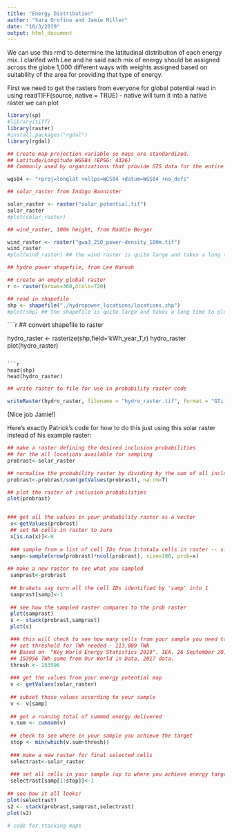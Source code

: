 ```yaml
---
title: "Energy Distribution"
author: "Sara Orofino and Jamie Miller"
date: "10/3/2019"
output: html_document
---
```


We can use this rmd to determine the latitudinal distribution of each energy mix. I clarifed with Lee and he said each mix of energy should be assigned across the globe 1,000 different ways with weights assigned based on suitability of the area for providing that type of energy. 


First we need to get the rasters from everyone for global potential
read in using readTIFF(source, native = TRUE) - native will turn it into a native raster we can plot

```r
library(sp)
#library(tiff)
library(raster)
#install.packages("rgdal")
library(rgdal)
```

```r
## Create map projection variable so maps are standardized.
## Latitude/Longitude WGS84 (EPSG: 4326) 
## Commonly used by organizations that provide GIS data for the entire globe or many countries. CRS used by Google Earth

wgs84 <- "+proj=longlat +ellps=WGS84 +datum=WGS84 +no_defs"
```

```r
## solar_raster from Indigo Bannister

solar_raster <- raster("solar_potential.tif")
solar_raster
#plot(solar_raster)
```

```r
## wind_raster, 100m height, from Maddie Berger

wind_raster <- raster("gwa3_250_power-density_100m.tif")
wind_raster
#plot(wind_raster) ## the wind raster is quite large and takes a long time to plot. It plotted nicely.
```

```r
## hydro power shapefile, from Lee Hannah

## create an empty global raster
r <- raster(nrows=360,ncols=720)

## read in shapefile
shp <- shapefile("./hydropower_locations/locations.shp")
#plot(shp) ## the shapefile is quite large and takes a long time to plot. It plotted nicely and looks as expected.
```

````r
## convert shapefile to raster

hydro_raster <- rasterize(shp,field='kWh_year_1',r)
hydro_raster
plot(hydro_raster)

```

```r
head(shp)
head(hydro_raster)
```



```r
## write raster to file for use in probability raster code

writeRaster(hydro_raster, filename = "hydro_raster.tif", format = "GTiff")


```


(Nice job Jamie!)

Here's exactly Patrick's code for how to do this just using this solar raster instead of his example raster:
```r

## make a raster defining the desired inclusion probabilities 
## for the all locations available for sampling
probrast<-solar_raster

## normalise the probability raster by dividing by the sum of all inclusion weights:
probrast<-probrast/sum(getValues(probrast), na.rm=T)

## plot the raster of inclusion probabilities
plot(probrast)


### get all the values in your probability raster as a vector 
 x<-getValues(probrast)
 ## set NA cells in raster to zero
 x[is.na(x)]<-0
 
 ### sample from a list of cell IDs from 1:totala cells in raster -- size is number in sample, and prob is the probability of selecting any cell (values from probrast)
 samp<-sample(nrow(probrast)*ncol(probrast), size=100, prob=x)
 
## make a new raster to see what you sampled 
 samprast<-probrast
 
 ## brakets say turn all the cell IDs identified by 'samp' into 1
 samprast[samp]<-1 
 
 ## see how the sampled raster compares to the prob raster
 plot(samprast)
 s <- stack(probrast,samprast)
 plot(s)

 ### this will check to see how many cells from your sample you need to make your energy target
 ## set threshold for TWh needed - 113,009 TWh
 ## Based on  "Key World Energy Statistics 2019". IEA. 26 September 2019. Retrieved 27 October 2019.
 ## 153956 TWh some from Our World in Data, 2017 data.
 thresh <- 153596
 
 ### get the values from your energy potential map
 v <- getValues(solar_raster)
 
 ## subset those values according to your sample
 v <- v[samp]
 
 ## get a running total of summed energy delivered
 v.sum <- cumsum(v)
 
 ## check to see where in your sample you achieve the target
 stop <- min(which(v.sum>thresh))
  
 ### make a new raster for final selected cells
 selectrast<-solar_raster
 
 ### set all cells in your sample (up to where you achieve energy target to 1); references cell numbers in 'samp'
 selectrast[samp[1:stop]]<-1 
  
## see how it all looks!
plot(selectrast)
s2 <- stack(probrast,samprast,selectrast)
plot(s2)
```



```r
# code for stacking maps








```


